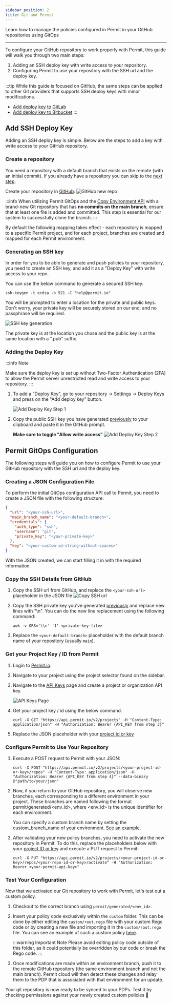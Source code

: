 ```yaml
---
sidebar_position: 2
title: Git and Permit
---
```


Learn how to manage the policies configured in Permit in your GitHub repositories using GitOps

---

To configure your GitHub repository to work properly with Permit, this guide will walk you through two main steps:

1. Adding an SSH deploy key with write access to your repository.
2. Configuring Permit to use your repository with the SSH url and the deploy key.

:::tip
While this guide is focused on GitHub, the same steps can be applied to other Git providers that supports SSH deploy keys with minor modifications.

- [Add deploy key to GitLab](https://docs.gitlab.com/ee/user/project/deploy_keys/)
- [Add deploy key to Bitbucket](https://support.atlassian.com/bitbucket-cloud/docs/set-up-an-ssh-key/)
  :::

## Add SSH Deploy Key

Adding an SSH deploy key is simple. Below are the steps to add a key with write access to your GitHub repository.

### Create a repository

You need a repository with a default branch that exists on the remote (with an initial commit).
If you already have a repository you can skip to the [next step](#generate-an-ssh-key).

Create your repository in [GitHub](https://github.com/new):
![GitHub new repo](/img/integrations/gitops/github-new-repo.png)

:::info
When utilizing Permit GitOps and the [Copy Environment API](https://api.permit.io/v2/redoc#tag/Environments/operation/copy_environment) with a
brand-new Git repository that has **no commits on the main branch**, ensure that at least one file is added and committed. This step
is essential for our system to successfully clone the branch.
:::

By default the following mapping takes effect - each repository is mapped to a specific Permit project, and for each project,
branches are created and mapped for each Permit environment.

### Generating an SSH key

In order for you to be able to generate and push policies to your repository, you need to create an SSH key,
and add it as a "Deploy Key" with write access to your repo.

You can use the below command to generate a secured SSH key:

```
ssh-keygen -t ecdsa -b 521 -C "help@permit.io"
```

You will be prompted to enter a location for the private and public keys. Don't worry, your private key will be securely stored on
our end, and no passphrase will be required.

![SSH key generation](/img/integrations/gitops/generate-ssh-key.png)

The private key is at the location you chose and the public key is at the same location with a ".pub" suffix.

### Adding the Deploy Key

:::info Note

Make sure the deploy key is set up without Two-Factor Authentication (2FA) to allow the Permit server unrestricted read and
write access to your repository.
:::

1. To add a "Deploy Key", go to your repository &rarr; Settings &rarr; Deploy Keys and press on the "Add deploy key" button.

   ![Add Deploy Key Step 1](/img/integrations/gitops/github-add-deploy-key-1.png)

2. Copy the public SSH key you have generated [previously](#generate-an-ssh-key) to your clipboard and paste it in the GitHub prompt.

   **Make sure to toggle "Allow write access"**
   ![Add Deploy Key Step 2](/img/integrations/gitops/github-add-deploy-key-2.png)

## Permit GitOps Configuration

The following steps will guide you on how to configure Permit to use your GitHub repository with the SSH url and the deploy key.

### Creating a JSON Configuration File

To perform the initial GitOps configuration API call to Permit, you need to create a JSON file with the following structure:

```json
{
  "url": "<your-ssh-url>",
  "main_branch_name": "<your-default-branch>",
  "credentials": {
    "auth_type": "ssh",
    "username": "git",
    "private_key": "<your-private-key>"
  },
  "key": "<your-custom-id-string-without-spaces>"
}
```

With the JSON created, we can start filling it in with the required information.

### Copy the SSH Details from GitHub

1. Copy the SSH url from GitHub, and replace the `<your-ssh-url>` placeholder in the JSON file
   ![Copy SSH url](/img/integrations/gitops/github-copy-ssh-url.png)

2. Copy the SSH private key you've generated [previously](#generate-an-ssh-key) and replace new lines with "\n".
   You can do the new line replacement using the following command:

   ```shell
   awk -v ORS='\\n' '1' <private-key-file>
   ```

3. Replace the `<your-default-branch>` placeholder with the default branch name of your repository (usually `main`).

### Get your Project Key / ID from Permit

1. Login to [Permit.io](https://app.permit.io).

2. Navigate to your project using the project selector found on the sidebar.

3. Navigate to the [API Keys](https://app.permit.io/settings/api-keys) page and create a project or organization API key.

   ![API Keys Page](/img/integrations/gitops/permit-settings-api-keys.png)

4. Get your project key / id using the below command.

   ```shell
   curl -X GET "https://api.permit.io/v2/projects" -H "Content-Type: application/json" -H "Authorization: Bearer {API_KEY from step 3}"
   ```

5. Replace the JSON placeholder with your [project id or key](/api/examples/get-project-and-env/#get-project-id-or-key)

### Configure Permit to Use Your Repository

1. Execute a POST request to Permit with your JSON:

   ```shell
   curl -X POST "https://api.permit.io/v2/projects/<your-project-id-or-key>/repos" -H "Content-Type: application/json" -H "Authorization: Bearer {API_KEY from step 4}" --data-binary @"path/to/your/json"
   ```

2. Now, if you return to your GitHub repository, you will observe new branches, each corresponding to a different environment in
   your project. These branches are named following the format permit/generated/<env_id>, where <env_id> is the unique identifier for
   each environment.

   You can specify a custom branch name by setting the custom_branch_name of your environment. [See an example](/api/examples/manage-env#customize-gitops-branch-name).

3. After validating your new policy branches, you need to activate the new repository in Permit. To do this, replace the placeholders
   below with your [project ID or key](/api/examples/get-project-and-env/#get-project-id-or-key) and execute a PUT request to Permit:

   ```shell
   curl -X PUT "https://api.permit.io/v2/projects/<your-project-id-or-key>/repos/<your-repo-id-or-key>/activate" -H "Authorization: Bearer <your-permit-api-key>"
   ```

### Test Your Configuration

Now that we activated our Git repository to work with Permit, let's test out a custom policy.

1. Checkout to the correct branch using `permit/generated/<env_id>`.

2. Insert your policy code exclusively within the `custom` folder. This can be done by either editing the `custom/root.rego` file
   with your custom Rego code or by creating a new file and importing it in the `custom/root.rego` file. You can see an example of
   such a custom policy [here](/integrations/gitops/custom_policy).

   :::warning Important Note
   Please avoid editing policy code outside of this folder, as it could potentially be overridden by our code or break the Rego code.
   :::

3. Once modifications are made within an environment branch, push it to the remote GitHub repository (the same environment branch
   and not the main branch). Permit cloud will then detect these changes and relay them to the PDP that is associated with that
   environment for an update.

Your git repository is now ready to be synced to your PDPs. Test it by checking permissions against your newly created
custom policies 🚀
